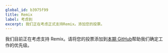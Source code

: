 ```yaml
---
global_id: b3975f99
title: Remix
label: 考虑到
excerpt: 我们正在考虑正式支持Remix。添加您的投票。
---
```


我们目前正在考虑支持 Remix。请将您的投票添加到[本期 GitHub](https://github.com/contentlayerdev/contentlayer/issues/169)帮助我们确定工作的优先级。
